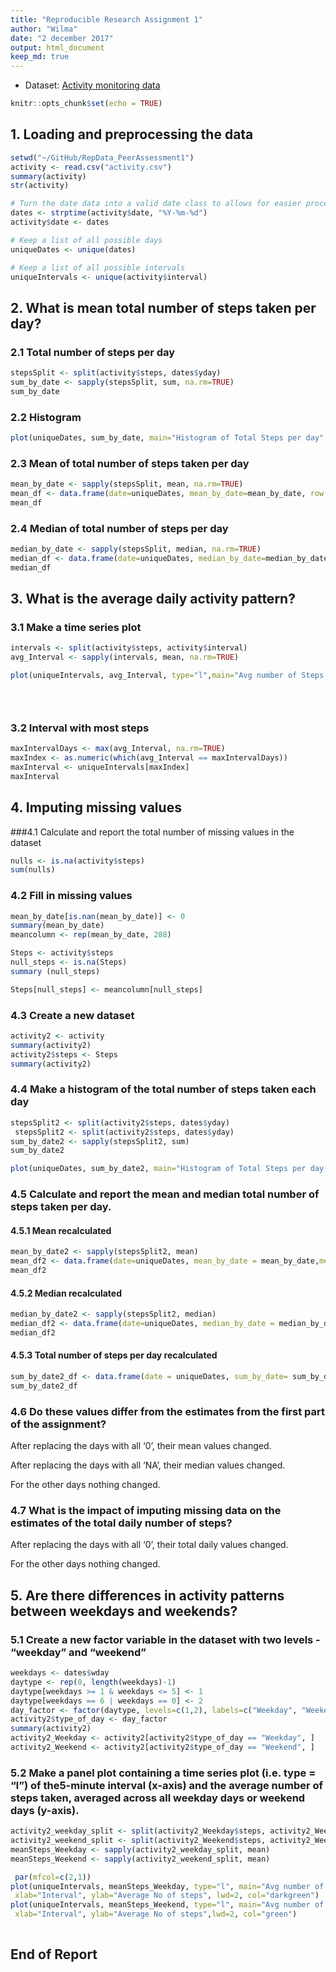 ---
title: "Reproducible Research Assignment 1"
author: "Wilma"
date: "2 december 2017"
output: html_document
keep_md: true
---

* Dataset: [Activity monitoring data](https://d396qusza40orc.cloudfront.net/repdata%2Fdata%2Factivity.zip)

```{r setup, include=FALSE}
knitr::opts_chunk$set(echo = TRUE)
```

## 1. Loading and preprocessing the data

```{r}
setwd("~/GitHub/RepData_PeerAssessment1")
activity <- read.csv("activity.csv")
summary(activity)
str(activity)

# Turn the date data into a valid date class to allows for easier processing : Dates are in YYYY-MM-DD format
dates <- strptime(activity$date, "%Y-%m-%d")
activity$date <- dates

# Keep a list of all possible days
uniqueDates <- unique(dates)

# Keep a list of all possible intervals
uniqueIntervals <- unique(activity$interval)

```


## 2. What is mean total number of steps taken per day?
### 2.1 Total number of steps per day

```{r}
stepsSplit <- split(activity$steps, dates$yday)
sum_by_date <- sapply(stepsSplit, sum, na.rm=TRUE)
sum_by_date

```
### 2.2 Histogram

```{r}
plot(uniqueDates, sum_by_date, main="Histogram of Total Steps per day", xlab="Days in October to November 2012", ylab="Frequency", type="h", lwd=4, col=blues9)


```


### 2.3 Mean of total number of steps taken per day

```{r}
mean_by_date <- sapply(stepsSplit, mean, na.rm=TRUE)
mean_df <- data.frame(date=uniqueDates, mean_by_date=mean_by_date, row.names=NULL)
mean_df

```

### 2.4 Median of total number of steps per day
```{r}
median_by_date <- sapply(stepsSplit, median, na.rm=TRUE)
median_df <- data.frame(date=uniqueDates, median_by_date=median_by_date, row.names=NULL)
median_df


```


## 3. What is the average daily activity pattern?

### 3.1 Make a time series plot

```{r}
intervals <- split(activity$steps, activity$interval)
avg_Interval <- sapply(intervals, mean, na.rm=TRUE)

plot(uniqueIntervals, avg_Interval, type="l",main="Avg number of Steps per Interval - All Days", xlab="Interval",    ylab="Average No of Steps", lwd=2, col="green")


 


```

### 3.2 Interval with most steps

```{r}

maxIntervalDays <- max(avg_Interval, na.rm=TRUE)
maxIndex <- as.numeric(which(avg_Interval == maxIntervalDays))
maxInterval <- uniqueIntervals[maxIndex]
maxInterval

```




## 4. Imputing missing values

###4.1 Calculate and report the total number of missing values in the dataset

```{r}
nulls <- is.na(activity$steps)
sum(nulls)
```

### 4.2 Fill in missing values

```{r}
mean_by_date[is.nan(mean_by_date)] <- 0
summary(mean_by_date)
meancolumn <- rep(mean_by_date, 288)

Steps <- activity$steps
null_steps <- is.na(Steps)
summary (null_steps)

Steps[null_steps] <- meancolumn[null_steps]

```

### 4.3 Create a new dataset

```{r}
activity2 <- activity
summary(activity2)
activity2$steps <- Steps
summary(activity2)


```

### 4.4 Make a histogram of the total number of steps taken each day  
```{r}
stepsSplit2 <- split(activity2$steps, dates$yday)
 stepsSplit2 <- split(activity2$steps, dates$yday)
sum_by_date2 <- sapply(stepsSplit2, sum)
sum_by_date2

plot(uniqueDates, sum_by_date2, main="Histogram of Total Steps per day(After Imputing)", xlab="Days in October to November 2012", ylab="Frequency", type="h", lwd=4, col=blues9)

```


### 4.5 Calculate and report the mean and median total number of steps taken per day. 

#### 4.5.1 Mean recalculated

```{r}
mean_by_date2 <- sapply(stepsSplit2, mean)
mean_df2 <- data.frame(date=uniqueDates, mean_by_date = mean_by_date,mean_by_date2 = mean_by_date2 , row.names=NULL)
mean_df2

```

#### 4.5.2 Median recalculated
```{r}
median_by_date2 <- sapply(stepsSplit2, median)
median_df2 <- data.frame(date=uniqueDates, median_by_date = median_by_date, median_by_date2 = median_by_date2, row.names=NULL)
median_df2

```

#### 4.5.3 Total number of steps per day recalculated

```{r}
sum_by_date2_df <- data.frame(date = uniqueDates, sum_by_date= sum_by_date, sum_by_date2=sum_by_date2, row.names=NULL)
sum_by_date2_df
```


### 4.6 Do these values differ from the estimates from the first part of the assignment?

After replacing the days with all '0', their mean values changed. 

After replacing the days with all 'NA', their median values changed.

For the other days nothing changed.



### 4.7 What is the impact of imputing missing data on the estimates of the total daily number of steps?

After replacing the days with all '0', their total daily values changed. 

For the other days nothing changed.




## 5. Are there differences in activity patterns between weekdays and weekends?

### 5.1 Create a new factor variable in the dataset with two levels - "weekday" and "weekend" 

```{r}

weekdays <- dates$wday
daytype <- rep(0, length(weekdays)-1)
daytype[weekdays >= 1 & weekdays <= 5] <- 1
daytype[weekdays == 6 | weekdays == 0] <- 2
day_factor <- factor(daytype, levels=c(1,2), labels=c("Weekday", "Weekend"))
activity2$type_of_day <- day_factor
summary(activity2)
activity2_Weekday <- activity2[activity2$type_of_day == "Weekday", ]
activity2_Weekend <- activity2[activity2$type_of_day == "Weekend", ]


```
### 5.2 Make a panel plot containing a time series plot (i.e. type = "l") of the5-minute interval (x-axis) and the average number of steps taken, averaged across all weekday days or weekend days (y-axis).

```{r}
activity2_weekday_split <- split(activity2_Weekday$steps, activity2_Weekday$interval)
activity2_weekend_split <- split(activity2_Weekend$steps, activity2_Weekend$interval)
meanSteps_Weekday <- sapply(activity2_weekday_split, mean)
meanSteps_Weekend <- sapply(activity2_weekend_split, mean)

 par(mfcol=c(2,1))
plot(uniqueIntervals, meanSteps_Weekday, type="l", main="Avg number of Steps per Interval - Weekdays", 
 xlab="Interval", ylab="Average No of steps", lwd=2, col="darkgreen")
plot(uniqueIntervals, meanSteps_Weekend, type="l", main="Avg number of Steps per Interval - Weekends", 
 xlab="Interval", ylab="Average No of steps",lwd=2, col="green")
 

```

## End of Report




